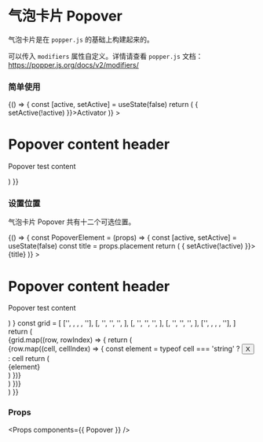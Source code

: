 
<Meta title="Popover" component={Popover} />

# 气泡卡片 Popover

气泡卡片是在 `popper.js` 的基础上构建起来的。

可以传入 `modifiers` 属性自定义。详情请查看 `popper.js` 文档：https://popper.js.org/docs/v2/modifiers/

### 简单使用

<Preview>
  <Story name="Popover">
    {() => {
      const [active, setActive] = useState(false)
      return (
        <Popover
          usePortal={false}
          active={active}
          activator={(
            <Button onClick={() => { setActive(!active) }}>Activator</Button>
          )}
        >
          <div className="u-m-4 u-w-48 u-h-24">
            <h1>Popover content header</h1>
            <p>Popover test content</p>
          </div>
        </Popover>
      )
    }}
  </Story>
</Preview>

### 设置位置

气泡卡片 Popover 共有十二个可选位置。

<Preview>
  <Story name="Popover with Position">
    {() => {
      const PopoverElement = (props) => {
        const [active, setActive] = useState(false)
        const title = props.placement
        return (
          <Popover
            {...props}
            active={active}
            activator={(
              <Button style={{ width: 110 }} onClick={() => { setActive(!active) }}>{title}</Button>
            )}
          >
            <div className="u-m-4 u-w-48 u-h-24">
              <h1>Popover content header</h1>
              <p>Popover test content</p>
            </div>
          </Popover>
        )
      }
      const grid = [
        ['', <PopoverElement placement='top-start' />, <PopoverElement placement='top' />, <PopoverElement placement='top-end' />, ''],
        [<PopoverElement placement='left-start' />, '', '', '', <PopoverElement placement='right-start' />],
        [<PopoverElement placement='left' />, '', '', '', <PopoverElement placement='right' />],
        [<PopoverElement placement='left-end' />, '', '', '', <PopoverElement placement='right-end' />],
        ['', <PopoverElement placement='bottom-start' />, <PopoverElement placement='bottom' />, <PopoverElement placement='bottom-end' />, ''],
      ]
      return (
        <div className="u-flex u-flex-col">
          {grid.map((row, rowIndex) => {
            return (
              <div key={rowIndex} className="row u-flex u-flex-row">
                {row.map((cell, cellIndex) => {
                  const element = typeof cell === 'string' ? <Button style={{ width: 110, visibility: 'hidden' }}>X</Button> : cell
                  return (
                    <div key={cellIndex} className="cell u-m-1">{element}</div>
                  )
                })}
              </div>
            )
          })}
        </div>
      )
    }}
  </Story>
</Preview>

### Props

<Props components={{ Popover }} />